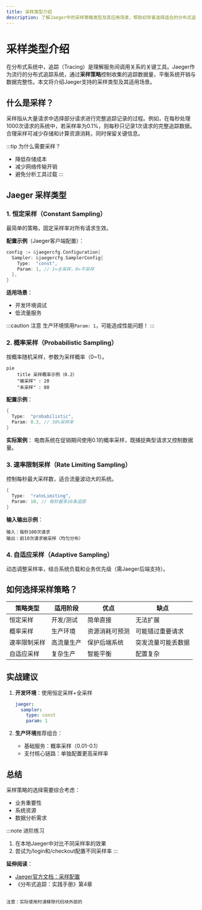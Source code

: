 ```yaml
---
title: 采样类型介绍
description: 了解Jaeger中的采样策略类型及其应用场景，帮助初学者选择适合的分布式追踪数据收集方式。
---
```


# 采样类型介绍

在分布式系统中，追踪（Tracing）是理解服务间调用关系的关键工具。Jaeger作为流行的分布式追踪系统，通过**采样策略**控制收集的追踪数据量，平衡系统开销与数据完整性。本文将介绍Jaeger支持的采样类型及其适用场景。

## 什么是采样？

采样指从大量请求中选择部分请求进行完整追踪记录的过程。例如，在每秒处理1000次请求的系统中，若采样率为0.1%，则每秒只记录1次请求的完整追踪数据。合理采样可减少存储和计算资源消耗，同时保留关键信息。

:::tip 为什么需要采样？
- 降低存储成本
- 减少网络传输开销
- 避免分析工具过载
:::

## Jaeger 采样类型

### 1. 恒定采样（Constant Sampling）
最简单的策略，固定采样率对所有请求生效。

**配置示例**（Jaeger客户端配置）：
```go
config := &jaegercfg.Configuration{
  Sampler: &jaegercfg.SamplerConfig{
    Type:  "const",
    Param: 1, // 1=全采样，0=不采样
  },
}
```

**适用场景**：
- 开发环境调试
- 低流量服务

:::caution 注意
生产环境慎用`Param: 1`，可能造成性能问题！
:::

### 2. 概率采样（Probabilistic Sampling）
按概率随机采样，参数为采样概率（0~1）。

```mermaid
pie
    title 采样概率示例（0.2）
    "被采样" : 20
    "未采样" : 80
```

**配置示例**：
```go
{
  Type:  "probabilistic",
  Param: 0.3, // 30%采样率
}
```

**实际案例**：
电商系统在促销期间使用0.1的概率采样，既捕捉典型请求又控制数据量。

### 3. 速率限制采样（Rate Limiting Sampling）
控制每秒最大采样数，适合流量波动大的系统。

```go
{
  Type:  "rateLimiting",
  Param: 10, // 每秒最多10条追踪
}
```

**输入输出示例**：
```
输入：每秒100次请求
输出：前10次请求被采样（均匀分布）
```

### 4. 自适应采样（Adaptive Sampling）
动态调整采样率，结合系统负载和业务优先级（需Jaeger后端支持）。

## 如何选择采样策略？

| 策略类型       | 适用阶段   | 优点               | 缺点               |
|----------------|------------|--------------------|--------------------|
| 恒定采样       | 开发/测试  | 简单直接           | 无法扩展           |
| 概率采样       | 生产环境   | 资源消耗可预测     | 可能错过重要请求   |
| 速率限制采样   | 高流量生产 | 保护后端系统       | 突发流量可能丢数据 |
| 自适应采样     | 复杂生产   | 智能平衡           | 配置复杂           |

## 实战建议

1. **开发环境**：使用恒定采样+全采样
   ```yaml
   jaeger:
     sampler:
       type: const
       param: 1
   ```

2. **生产环境**推荐组合：
   - 基础服务：概率采样（0.01-0.1）
   - 支付核心链路：单独配置更高采样率

## 总结

采样策略的选择需要综合考虑：
- 业务重要性
- 系统资源
- 数据分析需求

:::note 进阶练习
1. 在本地Jaeger中对比不同采样率的效果
2. 尝试为/login和/checkout配置不同采样率
:::

**延伸阅读**：
- [Jaeger官方文档：采样配置](https://www.jaegertracing.io/docs/latest/sampling/)
- 《分布式追踪：实践手册》第4章
``` 

注意：实际使用时请移除代码块外部的